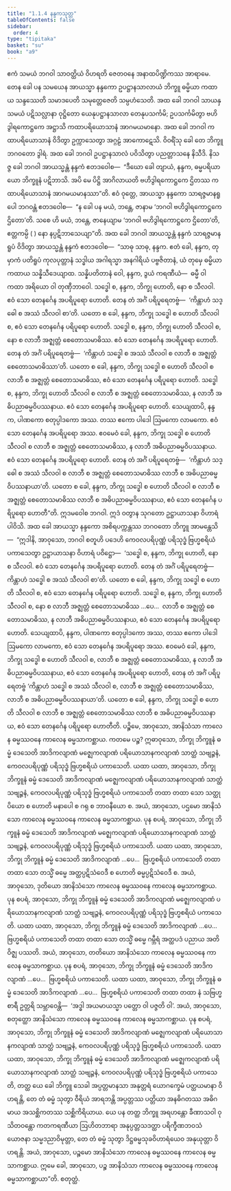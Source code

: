 ```yaml
---
title: "1.1.4 နန္ဒကသုတ္တ"
tableOfContents: false
sidebar:
  order: 4
type: "tipitaka"
basket: "su"
book: "a9"
---
```



<DynamicBreadcrumb />

<Division number="4" book="a9" e="ch" v="17" p="169">

<Paragraph number="40" book="a9">
ဧကံ သမယံ ဘဂဝါ သာဝတ္ထိယံ ဝိဟရတိ ဇေတဝနေ အနာထပိဏ္ဍိကဿ အာရာမေ. တေန ခေါ ပန သမယေန အာယသ္မာ နန္ဒကော ဥပဋ္ဌာနသာလာယံ ဘိက္ခူ ဓမ္မိယာ ကထာယ သန္ဒဿေတိ သမာဒပေတိ သမုတ္တေဇေတိ သမ္ပဟံသေတိ. အထ ခေါ ဘဂဝါ သာယနှသမယံ ပဋိသလ္လာနာ ဝုဋ္ဌိတော ယေနုပဋ္ဌာနသာလာ တေနုပသင်္ကမိ; ဥပသင်္ကမိတွာ ဗဟိဒွါရကောဋ္ဌကေ အဋ္ဌာသိ ကထာပရိယောသာနံ အာဂမယမာနော. အထ ခေါ ဘဂဝါ ကထာပရိယောသာနံ ဝိဒိတွာ ဥက္ကာသေတွာ အဂ္ဂဠံ အာကောဋေသိ. ဝိဝရိံသု ခေါ တေ ဘိက္ခူ ဘဂဝတော ဒွါရံ.
</Paragraph>

<Paragraph number="41" book="a9">
အထ ခေါ ဘဂဝါ ဥပဋ္ဌာနသာလံ ပဝိသိတွာ ပညတ္တာသနေ နိသီဒိ. နိသဇ္ဇ ခေါ ဘဂဝါ အာယသ္မန္တံ နန္ဒကံ ဧတဒဝေါစ—  “ဒီဃော ခေါ တျာယံ, နန္ဒက, ဓမ္မပရိယာယော ဘိက္ခူနံ ပဋိဘာသိ. အပိ မေ ပိဋ္ဌိ အာဂိလာယတိ ဗဟိဒွါရကောဋ္ဌကေ ဌိတဿ ကထာပရိယောသာနံ အာဂမယမာနဿာ”တိ.
</Paragraph>

<Paragraph number="42" book="a9">
ဧဝံ ဝုတ္တေ, အာယသ္မာ နန္ဒကော သာရဇ္ဇမာနရူပေါ ဘဂဝန္တံ ဧတဒဝေါစ—  “န ခေါ ပန မယံ, ဘန္တေ, ဇာနာမ ‘ဘဂဝါ ဗဟိဒွါရကောဋ္ဌကေ ဌိတော’တိ. သစေ ဟိ မယံ, ဘန္တေ, ဇာနေယျာမ ‘ဘဂဝါ ဗဟိဒွါရကောဋ္ဌကေ ဌိတော’တိ, ဧတ္တကမ္ပိ ( ) နော နပ္ပဋိဘာသေယျာ”တိ.
</Paragraph>

<Paragraph number="43" book="a9">
အထ ခေါ ဘဂဝါ အာယသ္မန္တံ နန္ဒကံ သာရဇ္ဇမာနရူပံ ဝိဒိတွာ အာယသ္မန္တံ နန္ဒကံ ဧတဒဝေါစ—  “သာဓု သာဓု, နန္ဒက. ဧတံ ခေါ, နန္ဒက, တုမှာကံ ပတိရူပံ ကုလပုတ္တာနံ သဒ္ဓါယ အဂါရသ္မာ အနဂါရိယံ ပဗ္ဗဇိတာနံ, ယံ တုမှေ ဓမ္မိယာ ကထာယ သန္နိသီဒေယျာထ. သန္နိပတိတာနံ ဝေါ, နန္ဒက, ဒွယံ ကရဏီယံ—  ဓမ္မီ ဝါ ကထာ အရိယော ဝါ တုဏှီဘာဝေါ. သဒ္ဓေါ စ, နန္ဒက, ဘိက္ခု ဟောတိ, နော စ သီလဝါ. ဧဝံ သော တေနင်္ဂေန အပရိပူရော ဟောတိ. တေန တံ အင်္ဂံ ပရိပူရေတဗ္ဗံ—  ‘ကိန္တာဟံ သဒ္ဓေါ စ အဿံ သီလဝါ စာ’တိ. ယတော စ ခေါ, နန္ဒက, ဘိက္ခု သဒ္ဓေါ စ ဟောတိ သီလဝါ စ, ဧဝံ သော တေနင်္ဂေန ပရိပူရော ဟောတိ.
</Paragraph>

<Paragraph number="44" book="a9">
သဒ္ဓေါ စ, နန္ဒက, ဘိက္ခု ဟောတိ သီလဝါ စ, နော စ လာဘီ အဇ္ဈတ္တံ စေတောသမာဓိဿ. ဧဝံ သော တေနင်္ဂေန အပရိပူရော ဟောတိ. တေန တံ အင်္ဂံ ပရိပူရေတဗ္ဗံ—  ‘ကိန္တာဟံ သဒ္ဓေါ စ အဿံ သီလဝါ စ လာဘီ စ အဇ္ဈတ္တံ စေတောသမာဓိဿာ’တိ. ယတော စ ခေါ, နန္ဒက, ဘိက္ခု သဒ္ဓေါ စ ဟောတိ သီလဝါ စ လာဘီ စ အဇ္ဈတ္တံ စေတောသမာဓိဿ, ဧဝံ သော တေနင်္ဂေန ပရိပူရော ဟောတိ.
</Paragraph>

<Paragraph number="45" book="a9">
သဒ္ဓေါ စ, နန္ဒက, ဘိက္ခု ဟောတိ သီလဝါ စ လာဘီ စ အဇ္ဈတ္တံ စေတောသမာဓိဿ, န လာဘီ အဓိပညာဓမ္မဝိပဿနာယ. ဧဝံ သော တေနင်္ဂေန အပရိပူရော ဟောတိ. သေယျထာပိ, နန္ဒက, ပါဏကော စတုပ္ပါဒကော အဿ. တဿ ဧကော ပါဒေါ ဩမကော လာမကော. ဧဝံ သော တေနင်္ဂေန အပရိပူရော အဿ. ဧဝမေဝံ ခေါ, နန္ဒက, ဘိက္ခု သဒ္ဓေါ စ ဟောတိ သီလဝါ စ လာဘီ စ အဇ္ဈတ္တံ စေတောသမာဓိဿ, န လာဘီ အဓိပညာဓမ္မဝိပဿနာယ. ဧဝံ သော တေနင်္ဂေန အပရိပူရော ဟောတိ. တေန တံ အင်္ဂံ ပရိပူရေတဗ္ဗံ—  ‘ကိန္တာဟံ သဒ္ဓေါ စ အဿံ သီလဝါ စ လာဘီ စ အဇ္ဈတ္တံ စေတောသမာဓိဿ လာဘီ စ အဓိပညာဓမ္မဝိပဿနာယာ’တိ.
</Paragraph>

<Paragraph number="46" book="a9">
ယတော စ ခေါ, နန္ဒက, ဘိက္ခု သဒ္ဓေါ စ ဟောတိ သီလဝါ စ လာဘီ စ အဇ္ဈတ္တံ စေတောသမာဓိဿ လာဘီ စ အဓိပညာဓမ္မဝိပဿနာယ, ဧဝံ သော တေနင်္ဂေန ပရိပူရော ဟောတီ”တိ. ဣဒမဝေါစ ဘဂဝါ. ဣဒံ ဝတွာန သုဂတော ဥဋ္ဌာယာသနာ ဝိဟာရံ ပါဝိသိ.
</Paragraph>

<Paragraph number="47" book="a9">
အထ ခေါ အာယသ္မာ နန္ဒကော အစိရပက္ကန္တဿ ဘဂဝတော ဘိက္ခူ အာမန္တေသိ—  “ဣဒါနိ, အာဝုသော, ဘဂဝါ စတူဟိ ပဒေဟိ ကေဝလပရိပုဏ္ဏံ ပရိသုဒ္ဓံ ဗြဟ္မစရိယံ ပကာသေတွာ ဥဋ္ဌာယာသနာ ဝိဟာရံ ပဝိဋ္ဌော—  ‘သဒ္ဓေါ စ, နန္ဒက, ဘိက္ခု ဟောတိ, နော စ သီလဝါ. ဧဝံ သော တေနင်္ဂေန အပရိပူရော ဟောတိ. တေန တံ အင်္ဂံ ပရိပူရေတဗ္ဗံ—  ကိန္တာဟံ သဒ္ဓေါ စ အဿံ သီလဝါ စာ’တိ. ယတော စ ခေါ, နန္ဒက, ဘိက္ခု သဒ္ဓေါ စ ဟောတိ သီလဝါ စ, ဧဝံ သော တေနင်္ဂေန ပရိပူရော ဟောတိ. သဒ္ဓေါ စ, နန္ဒက, ဘိက္ခု ဟောတိ သီလဝါ စ, နော စ လာဘီ အဇ္ဈတ္တံ စေတောသမာဓိဿ …ပေ…  လာဘီ စ အဇ္ဈတ္တံ စေတောသမာဓိဿ, န လာဘီ အဓိပညာဓမ္မဝိပဿနာယ, ဧဝံ သော တေနင်္ဂေန အပရိပူရော ဟောတိ. သေယျထာပိ, နန္ဒက, ပါဏကော စတုပ္ပါဒကော အဿ, တဿ ဧကော ပါဒေါ ဩမကော လာမကော, ဧဝံ သော တေနင်္ဂေန အပရိပူရော အဿ. ဧဝမေဝံ ခေါ, နန္ဒက, ဘိက္ခု သဒ္ဓေါ စ ဟောတိ သီလဝါ စ, လာဘီ စ အဇ္ဈတ္တံ စေတောသမာဓိဿ, န လာဘီ အဓိပညာဓမ္မဝိပဿနာယ, ဧဝံ သော တေနင်္ဂေန အပရိပူရော ဟောတိ, တေန တံ အင်္ဂံ ပရိပူရေတဗ္ဗံ ‘ကိန္တာဟံ သဒ္ဓေါ စ အဿံ သီလဝါ စ, လာဘီ စ အဇ္ဈတ္တံ စေတောသမာဓိဿ, လာဘီ စ အဓိပညာဓမ္မဝိပဿနာယာ’တိ. ယတော စ ခေါ, နန္ဒက, ဘိက္ခု သဒ္ဓေါ စ ဟောတိ သီလဝါ စ လာဘီ စ အဇ္ဈတ္တံ စေတောသမာဓိဿ လာဘီ စ အဓိပညာဓမ္မဝိပဿနာယ, ဧဝံ သော တေနင်္ဂေန ပရိပူရော ဟောတီတိ.
</Paragraph>

<Paragraph number="48" book="a9">
ပဉ္စိမေ, အာဝုသော, အာနိသံသာ ကာလေန ဓမ္မဿဝနေ ကာလေန ဓမ္မသာကစ္ဆာယ. ကတမေ ပဉ္စ? ဣဓာဝုသော, ဘိက္ခု ဘိက္ခူနံ ဓမ္မံ ဒေသေတိ အာဒိကလျာဏံ မဇ္ဈေကလျာဏံ ပရိယောသာနကလျာဏံ သာတ္ထံ သဗျဉ္ဇနံ, ကေဝလပရိပုဏ္ဏံ ပရိသုဒ္ဓံ ဗြဟ္မစရိယံ ပကာသေတိ. ယထာ ယထာ, အာဝုသော, ဘိက္ခု ဘိက္ခူနံ ဓမ္မံ ဒေသေတိ အာဒိကလျာဏံ မဇ္ဈေကလျာဏံ ပရိယောသာနကလျာဏံ သာတ္ထံ သဗျဉ္ဇနံ, ကေဝလပရိပုဏ္ဏံ ပရိသုဒ္ဓံ ဗြဟ္မစရိယံ ပကာသေတိ တထာ တထာ သော သတ္ထု ပိယော စ ဟောတိ မနာပေါ စ ဂရု စ ဘာဝနီယော စ. အယံ, အာဝုသော, ပဌမော အာနိသံသော ကာလေန ဓမ္မဿဝနေ ကာလေန ဓမ္မသာကစ္ဆာယ.
</Paragraph>

<Paragraph number="49" book="a9">
ပုန စပရံ, အာဝုသော, ဘိက္ခု ဘိက္ခူနံ ဓမ္မံ ဒေသေတိ အာဒိကလျာဏံ မဇ္ဈေကလျာဏံ ပရိယောသာနကလျာဏံ သာတ္ထံ သဗျဉ္ဇနံ, ကေဝလပရိပုဏ္ဏံ ပရိသုဒ္ဓံ ဗြဟ္မစရိယံ ပကာသေတိ. ယထာ ယထာ, အာဝုသော, ဘိက္ခု ဘိက္ခူနံ ဓမ္မံ ဒေသေတိ အာဒိကလျာဏံ …ပေ…  ဗြဟ္မစရိယံ ပကာသေတိ တထာ တထာ သော တသ္မိံ ဓမ္မေ အတ္ထပ္ပဋိသံဝေဒီ စ ဟောတိ ဓမ္မပ္ပဋိသံဝေဒီ စ. အယံ, အာဝုသော, ဒုတိယော အာနိသံသော ကာလေန ဓမ္မဿဝနေ ကာလေန ဓမ္မသာကစ္ဆာယ.
</Paragraph>

<Paragraph number="50" book="a9">
ပုန စပရံ, အာဝုသော, ဘိက္ခု ဘိက္ခူနံ ဓမ္မံ ဒေသေတိ အာဒိကလျာဏံ မဇ္ဈေကလျာဏံ ပရိယောသာနကလျာဏံ သာတ္ထံ သဗျဉ္ဇနံ, ကေဝလပရိပုဏ္ဏံ ပရိသုဒ္ဓံ ဗြဟ္မစရိယံ ပကာသေတိ. ယထာ ယထာ, အာဝုသော, ဘိက္ခု ဘိက္ခူနံ ဓမ္မံ ဒေသေတိ အာဒိကလျာဏံ …ပေ…  ဗြဟ္မစရိယံ ပကာသေတိ တထာ တထာ သော တသ္မိံ ဓမ္မေ ဂမ္ဘီရံ အတ္ထပဒံ ပညာယ အတိဝိဇ္ဈ ပဿတိ. အယံ, အာဝုသော, တတိယော အာနိသံသော ကာလေန ဓမ္မဿဝနေ ကာလေန ဓမ္မသာကစ္ဆာယ.
</Paragraph>

<Paragraph number="51" book="a9">
ပုန စပရံ, အာဝုသော, ဘိက္ခု ဘိက္ခူနံ ဓမ္မံ ဒေသေတိ အာဒိကလျာဏံ …ပေ…  ဗြဟ္မစရိယံ ပကာသေတိ. ယထာ ယထာ, အာဝုသော, ဘိက္ခု ဘိက္ခူနံ ဓမ္မံ ဒေသေတိ အာဒိကလျာဏံ …ပေ…  ဗြဟ္မစရိယံ ပကာသေတိ တထာ တထာ နံ သဗြဟ္မစာရီ ဥတ္တရိ သမ္ဘာဝေန္တိ—  ‘အဒ္ဓါ အယမာယသ္မာ ပတ္တော ဝါ ပဇ္ဇတိ ဝါ’. အယံ, အာဝုသော, စတုတ္ထော အာနိသံသော ကာလေန ဓမ္မဿဝနေ ကာလေန ဓမ္မသာကစ္ဆာယ.
</Paragraph>

<Paragraph number="52" book="a9">
ပုန စပရံ, အာဝုသော, ဘိက္ခု ဘိက္ခူနံ ဓမ္မံ ဒေသေတိ အာဒိကလျာဏံ မဇ္ဈေကလျာဏံ ပရိယောသာနကလျာဏံ သာတ္ထံ သဗျဉ္ဇနံ, ကေဝလပရိပုဏ္ဏံ ပရိသုဒ္ဓံ ဗြဟ္မစရိယံ ပကာသေတိ. ယထာ ယထာ, အာဝုသော, ဘိက္ခု ဘိက္ခူနံ ဓမ္မံ ဒေသေတိ အာဒိကလျာဏံ မဇ္ဈေကလျာဏံ ပရိယောသာနကလျာဏံ သာတ္ထံ သဗျဉ္ဇနံ, ကေဝလပရိပုဏ္ဏံ ပရိသုဒ္ဓံ ဗြဟ္မစရိယံ ပကာသေတိ, တတ္ထ ယေ ခေါ ဘိက္ခူ သေခါ အပ္ပတ္တမာနသာ အနုတ္တရံ ယောဂက္ခေမံ ပတ္ထယမာနာ ဝိဟရန္တိ, တေ တံ ဓမ္မံ သုတွာ ဝီရိယံ အာရဘန္တိ အပ္ပတ္တဿ ပတ္တိယာ အနဓိဂတဿ အဓိဂမာယ အသစ္ဆိကတဿ သစ္ဆိကိရိယာယ. ယေ ပန တတ္ထ ဘိက္ခူ အရဟန္တော ခီဏာသဝါ ဝုသိတဝန္တော ကတကရဏီယာ ဩဟိတဘာရာ အနုပ္ပတ္တသဒတ္ထာ ပရိက္ခီဏဘဝသံယောဇနာ သမ္မဒညာဝိမုတ္တာ, တေ တံ ဓမ္မံ သုတွာ ဒိဋ္ဌဓမ္မသုခဝိဟာရံယေဝ အနုယုတ္တာ ဝိဟရန္တိ. အယံ, အာဝုသော, ပဉ္စမော အာနိသံသော ကာလေန ဓမ္မဿဝနေ ကာလေန ဓမ္မသာကစ္ဆာယ. ဣမေ ခေါ, အာဝုသော, ပဉ္စ အာနိသံသာ ကာလေန ဓမ္မဿဝနေ ကာလေန ဓမ္မသာကစ္ဆာယာ”တိ.

</Paragraph>
</Division>

<Paragraph number="53" type="center" book="a9">
စတုတ္ထံ.
</Paragraph>